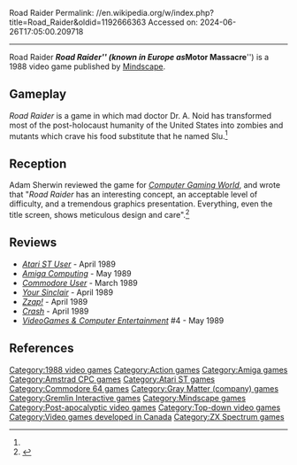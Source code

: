Road Raider
Permalink: //en.wikipedia.org/w/index.php?title=Road_Raider&oldid=1192666363
Accessed on: 2024-06-26T17:05:00.209718



------
Road Raider
{{Short description|1988 video game}}
{{Infobox video game
| collapsible = 
| state = 
| italic title = 
| title = Road Raider
| image = Road Raider cover.jpg
| alt = 
| caption = 
| developer = [[Gray Matter (company)|Gray Matter]]
| publisher = [[Mindscape (company)|Mindscape]] (USA)<br>[[Gremlin Interactive|Gremlin Graphics]] (Europe)
| series = 
| engine = 
| platforms = [[Amiga]], [[Amstrad CPC]], [[Atari ST]], [[Commodore 64]], [[ZX Spectrum]]
| released = 1988
| genre = 
| modes = 
}}
'''''Road Raider''''' (known in Europe as '''''Motor Massacre''''') is a 1988 video game published by [[Mindscape (company)|Mindscape]].

==Gameplay==
''Road Raider'' is a game in which mad doctor Dr. A. Noid has transformed most of the post-holocaust humanity of the United States into zombies and mutants which crave his food substitute that he named Slu.<ref name="CGW57"/>

==Reception==
Adam Sherwin reviewed the game for ''[[Computer Gaming World]]'', and wrote that "''Road Raider'' has an interesting concept, an acceptable level of difficulty, and a tremendous graphics presentation. Everything, even the title screen, shows meticulous design and care".<ref name="CGW57">{{cite magazine |last=Sherwin |first=Adam |title=Road Raider |magazine=Computer Gaming World |date=March 1989 |volume=1 |issue=57 |pages=23}}</ref>

==Reviews==
* ''[[Atari ST User]]'' - April 1989
* ''[[Amiga Computing]]'' - May 1989
* ''[[Commodore User]]'' - March 1989
* ''[[Your Sinclair]]'' - April 1989
* ''[[Zzap!64|Zzap!]]'' - April 1989
* ''[[Crash (magazine)|Crash]]'' - April 1989
* ''[[VideoGames & Computer Entertainment]]'' #4 - May 1989

==References==
{{reflist}}

[[Category:1988 video games]]
[[Category:Action games]]
[[Category:Amiga games]]
[[Category:Amstrad CPC games]]
[[Category:Atari ST games]]
[[Category:Commodore 64 games]]
[[Category:Gray Matter (company) games]]
[[Category:Gremlin Interactive games]]
[[Category:Mindscape games]]
[[Category:Post-apocalyptic video games]]
[[Category:Top-down video games]]
[[Category:Video games developed in Canada]]
[[Category:ZX Spectrum games]]